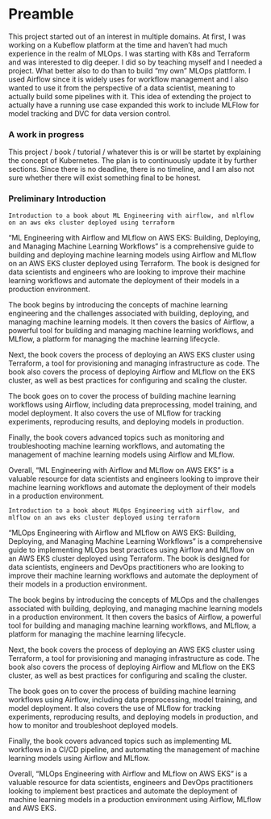 # Preamble

This project started out of an interest in multiple domains. At first, I was working on a Kubeflow platform at the time and haven't had much experience in the realm of MLOps. I was starting with K8s and Terraform and was interested to dig deeper. I did so by teaching myself and I needed a project. What better also to do than to build "my own" MLOps plattform. I used Airflow since it is widely uses for workflow management and I also wanted to use it from the perspective of a data scientist, meaning to actually build some pipelines with it. This idea of extending the project to actually have a running use case expanded this work to include MLFlow for model tracking and DVC for data version control.

### A work in progress {-}

This project / book / tutorial / whatever this is or will be startet by explaining the concept of Kubernetes. The plan is to continuously update it by further sections. Since there is no deadline, there is no timeline, and I am also not sure whether there will exist something final to be honest.



### Preliminary Introduction

```
Introduction to a book about ML Engineering with airflow, and mlflow on an aws eks cluster deployed using terraform
```


"ML Engineering with Airflow and MLflow on AWS EKS: Building, Deploying, and Managing Machine Learning Workflows" is a comprehensive guide to building and deploying machine learning models using Airflow and MLflow on an AWS EKS cluster deployed using Terraform. The book is designed for data scientists and engineers who are looking to improve their machine learning workflows and automate the deployment of their models in a production environment.

The book begins by introducing the concepts of machine learning engineering and the challenges associated with building, deploying, and managing machine learning models. It then covers the basics of Airflow, a powerful tool for building and managing machine learning workflows, and MLflow, a platform for managing the machine learning lifecycle.

Next, the book covers the process of deploying an AWS EKS cluster using Terraform, a tool for provisioning and managing infrastructure as code. The book also covers the process of deploying Airflow and MLflow on the EKS cluster, as well as best practices for configuring and scaling the cluster.

The book goes on to cover the process of building machine learning workflows using Airflow, including data preprocessing, model training, and model deployment. It also covers the use of MLflow for tracking experiments, reproducing results, and deploying models in production.

Finally, the book covers advanced topics such as monitoring and troubleshooting machine learning workflows, and automating the management of machine learning models using Airflow and MLflow.

Overall, "ML Engineering with Airflow and MLflow on AWS EKS" is a valuable resource for data scientists and engineers looking to improve their machine learning workflows and automate the deployment of their models in a production environment.


```
Introduction to a book about MLOps Engineering with airflow, and mlflow on an aws eks cluster deployed using terraform
```

"MLOps Engineering with Airflow and MLflow on AWS EKS: Building, Deploying, and Managing Machine Learning Workflows" is a comprehensive guide to implementing MLOps best practices using Airflow and MLflow on an AWS EKS cluster deployed using Terraform. The book is designed for data scientists, engineers and DevOps practitioners who are looking to improve their machine learning workflows and automate the deployment of their models in a production environment.

The book begins by introducing the concepts of MLOps and the challenges associated with building, deploying, and managing machine learning models in a production environment. It then covers the basics of Airflow, a powerful tool for building and managing machine learning workflows, and MLflow, a platform for managing the machine learning lifecycle.

Next, the book covers the process of deploying an AWS EKS cluster using Terraform, a tool for provisioning and managing infrastructure as code. The book also covers the process of deploying Airflow and MLflow on the EKS cluster, as well as best practices for configuring and scaling the cluster.

The book goes on to cover the process of building machine learning workflows using Airflow, including data preprocessing, model training, and model deployment. It also covers the use of MLflow for tracking experiments, reproducing results, and deploying models in production, and how to monitor and troubleshoot deployed models.

Finally, the book covers advanced topics such as implementing ML workflows in a CI/CD pipeline, and automating the management of machine learning models using Airflow and MLflow.

Overall, "MLOps Engineering with Airflow and MLflow on AWS EKS" is a valuable resource for data scientists, engineers and DevOps practitioners looking to implement best practices and automate the deployment of machine learning models in a production environment using Airflow, MLflow and AWS EKS.